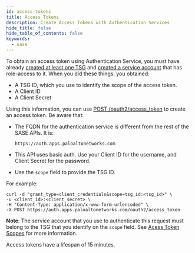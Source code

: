 ```yaml
---
id: access-tokens
title: Access Tokens
description: Create Access Tokens with Authentication Services
hide_title: false
hide_table_of_contents: false
keywords:
  - sase
---
```


To obtain an access token using Authentication Service, you must have already
[created at least one TSG](/sase/docs/tenant-service-groups)
and [created a service account](/sase/docs/service-accounts) that has role-access to it.
When you did these things, you obtained:

- A TSG ID, which you use to identify the scope of the access token.
- A Client ID
- A Client Secret

Using this information, you can use
[POST /oauth2/access_token](/sase/api/auth/post-auth-v-1-oauth-2-access-token)
to create an access token. Be aware that:

- The FQDN for the authentication service is different from the rest of the SASE APIs. It is:

  `https://auth.apps.paloaltonetworks.com`

- This API uses basic auth. Use your Client ID for the username, and Client Secret for the password.

- Use the `scope` field to provide the TSG ID.

For example:

    curl -d "grant_type=client_credentials&scope=tsg_id:<tsg_id>" \
    -u <client_id>:<client_secret> \
    -H "Content-Type: application/x-www-form-urlencoded" \
    -X POST https://auth.apps.paloaltonetworks.com/oauth2/access_token

**Note**: The service account that you use to authenticate this request must belong to the TSG that
you identify on the `scope` field. See [Acess Token Scopes](/sase/docs/scope) for more information.

Access tokens have a lifespan of 15 minutes.
